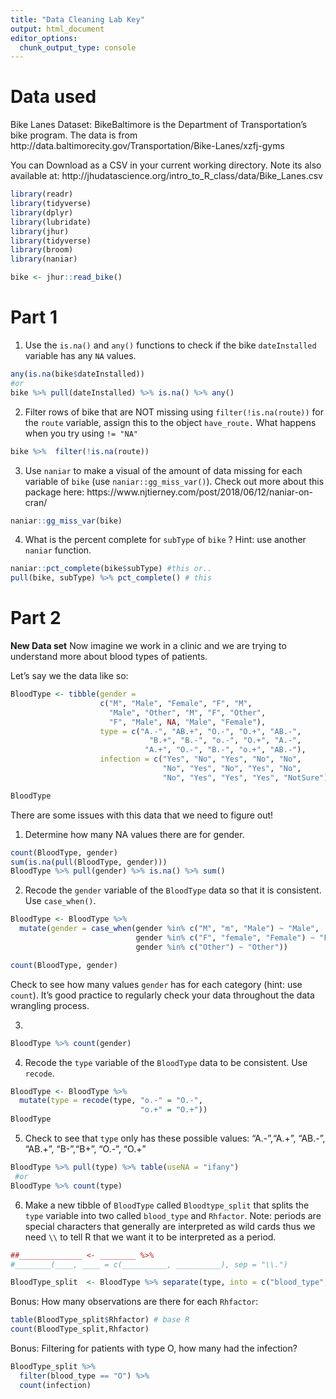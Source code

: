 ```yaml
---
title: "Data Cleaning Lab Key"
output: html_document
editor_options: 
  chunk_output_type: console
---
```


# Data used

Bike Lanes Dataset: BikeBaltimore is the Department of Transportation's bike program. 
The data is from http://data.baltimorecity.gov/Transportation/Bike-Lanes/xzfj-gyms

You can Download as a CSV in your current working directory.  Note its also available at: 	http://jhudatascience.org/intro_to_R_class/data/Bike_Lanes.csv 

```r
library(readr)
library(tidyverse)
library(dplyr)
library(lubridate)
library(jhur)
library(tidyverse)
library(broom)
library(naniar)

bike <- jhur::read_bike()

```

# Part 1


1.  Use the `is.na()`  and `any()` functions to check if the bike `dateInstalled` variable has any `NA` values.

```r
any(is.na(bike$dateInstalled))
#or
bike %>% pull(dateInstalled) %>% is.na() %>% any()
```



2.  Filter rows of bike that are NOT missing using `filter(!is.na(route))` for the `route` variable, assign this to the object `have_route.` What happens when you try using `!= "NA"`

```r
bike %>%  filter(!is.na(route))
```

3.  Use `naniar` to make a visual of the amount of data missing for each variable of `bike` (use `naniar::gg_miss_var()`). Check out more about this package here: https://www.njtierney.com/post/2018/06/12/naniar-on-cran/

```r
naniar::gg_miss_var(bike)

```


4. What is the percent complete for `subType` of `bike` ? Hint: use another `naniar` function.
 
```r
naniar::pct_complete(bike$subType) #this or..
pull(bike, subType) %>% pct_complete() # this
```

# Part 2

**New Data set**
Now imagine we work in a clinic and we are trying to understand more about blood types of patients. 

Let's say we the data like so:

```r
BloodType <- tibble(gender = 
                    c("M", "Male", "Female", "F", "M", 
                      "Male", "Other", "M", "F", "Other", 
                      "F", "Male", NA, "Male", "Female"), 
                    type = c("A.-", "AB.+", "O.-", "O.+", "AB.-",
                               "B.+", "B.-", "o.-", "O.+", "A.-",
                              "A.+", "O.-", "B.-", "o.+", "AB.-"),
                    infection = c("Yes", "No", "Yes", "No", "No",
                                  "No", "Yes", "No", "Yes", "No",
                                  "No", "Yes", "Yes", "Yes", "NotSure"))

BloodType
```

There are some issues with this data that we need to figure out!

1. Determine how many NA values there are for gender.
```r
count(BloodType, gender)
sum(is.na(pull(BloodType, gender)))
BloodType %>% pull(gender) %>% is.na() %>% sum()
```

2. Recode the `gender` variable of the `BloodType` data so that it is consistent. Use `case_when()`.

```r

BloodType <- BloodType %>%
  mutate(gender = case_when(gender %in% c("M", "m", "Male") ~ "Male", 
                            gender %in% c("F", "female", "Female") ~ "Female",
                            gender %in% c("Other") ~ "Other"))

count(BloodType, gender)

```

Check to see how many values `gender` has for each category (hint: use `count`). It's good practice to regularly check your data throughout the data wrangling process.

3.
```r
BloodType %>% count(gender)
```

4. Recode the `type` variable of the `BloodType` data to be consistent. Use `recode`.
```r
BloodType <- BloodType %>%
  mutate(type = recode(type, "o.-" = "O.-", 
                             "o.+" = "O.+"))
BloodType
```

5. Check to see that `type` only has these possible values:
 "A.-","A.+", "AB.-", "AB.+", "B-","B+", "O.-", "O.+"

```r
BloodType %>% pull(type) %>% table(useNA = "ifany")
 #or
BloodType %>% count(type)
```

6. Make a new tibble of `BloodType` called `Bloodtype_split` that splits the `type` variable into two called `blood_type` and  `Rhfactor`. Note: periods are special characters that generally are interpreted as wild cards thus we need `\\` to tell R that we want it to be interpreted as a period.

```r
##______________ <- ________ %>% 
#________(____, ____ = c(__________, __________), sep = "\\.")

BloodType_split  <- BloodType %>% separate(type, into = c("blood_type", "Rhfactor"), sep = "\\.")
```

Bonus: How many observations are there for each `Rhfactor`:
```r
table(BloodType_split$Rhfactor) # base R
count(BloodType_split,Rhfactor)
```

Bonus: Filtering for patients with type O, how many had the infection?
```r
BloodType_split %>%
  filter(blood_type == "O") %>%
  count(infection)

```


